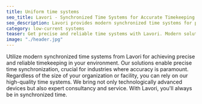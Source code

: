 ```yaml
---
title: Uniform time systems
seo_title: Lavori - Synchronized Time Systems for Accurate Timekeeping
seo_description: Lavori provides modern synchronized time systems for precise and reliable timekeeping.
category: low-current systems
teaser: Get precise and reliable time systems with Lavori. Modern solutions for time synchronization in your environment.
image: "./header.jpg"
---
```

<p>
Utilize modern synchronized time systems from Lavori for achieving precise and reliable timekeeping in your environment. Our solutions enable precise time synchronization, crucial for industries where accuracy is paramount. Regardless of the size of your organization or facility, you can rely on our high-quality time systems. We bring not only technologically advanced devices but also expert consultancy and service. With Lavori, you'll always be in synchronized time.
</p>